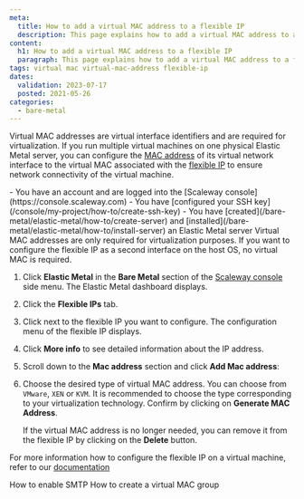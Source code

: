 ```yaml
---
meta:
  title: How to add a virtual MAC address to a flexible IP
  description: This page explains how to add a virtual MAC address to a flexible IP
content:
  h1: How to add a virtual MAC address to a flexible IP
  paragraph: This page explains how to add a virtual MAC address to a flexible IP
tags: virtual mac virtual-mac-address flexible-ip
dates:
  validation: 2023-07-17
  posted: 2021-05-26
categories:
  - bare-metal
---
```


Virtual MAC addresses are virtual interface identifiers and are required for virtualization. If you run multiple virtual machines on one physical Elastic Metal server, you can configure the [MAC address](https://en.wikipedia.org/wiki/MAC_address) of its virtual network interface to the virtual MAC associated with the [flexible IP](/bare-metal/elastic-metal/concepts/#flexible-ip) to ensure network connectivity of the virtual machine.

<Macro id="iam-requirements" />

<Message type="requirement">
  - You have an account and are logged into the [Scaleway console](https://console.scaleway.com)
  - You have [configured your SSH key](/console/my-project/how-to/create-ssh-key)
  - You have [created](/bare-metal/elastic-metal/how-to/create-server) and [installed](/bare-metal/elastic-metal/how-to/install-server) an Elastic Metal server
</Message>

<Message type="tip">
  Virtual MAC addresses are only required for virtualization purposes. If you want to configure the flexible IP as a second interface on the host OS, no virtual MAC is required.
</Message>

1. Click **Elastic Metal** in the **Bare Metal** section of the [Scaleway console](https://console.scaleway.com) side menu. The Elastic Metal dashboard displays.
2. Click the **Flexible IPs** tab.
3. Click <Icon name="more" /> next to the flexible IP you want to configure. The configuration menu of the flexible IP displays.
4. Click **More info** to see detailed information about the IP address.
5. Scroll down to the **Mac address** section and click **Add Mac address**:
6. Choose the desired type of virtual MAC address. You can choose from `VMware`, `XEN` or `KVM`. It is recommended to choose the type corresponding to your virtualization technology. Confirm by clicking on **Generate MAC Address**.

    If the virtual MAC address is no longer needed, you can remove it from the flexible IP by clicking on the **Delete** button.

For more information how to configure the flexible IP on a virtual machine, refer to our [documentation](/bare-metal/elastic-metal/how-to/configure-flexible-ip/)


<Navigation title="See Also">
  <PreviousButton to="/bare-metal/elastic-metal/how-to/enable-smtp/">How to enable SMTP</PreviousButton>
  <NextButton to="/bare-metal/elastic-metal/how-to/create-virtual-mac-group/">How to create a virtual MAC group</NextButton>
</Navigation>
